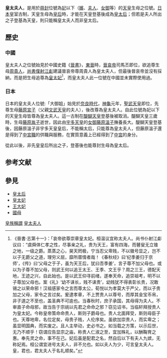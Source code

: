 '''皇太夫人'''，是用於[[冊封|冊封]]位號為[[妃|妃]]以下（[[嬪|嬪]]、[[夫人|夫人]]、[[女御|女御]]等）的[[天皇|天皇]]生母之位號。[[日本|日本]]皇室古制，天皇生母為[[皇后|皇后]]時，才能在天皇登基後成為[[皇太后|皇太后]]；但若是夫人所出之子登基為天皇，則只能稱皇太夫人而非皇太后。

==歷史==
===中國===
皇太夫人之位號始見於中國史籍《[[晉書|晉書]]》，[[東晉|東晉]]時，[[晉哀帝|晉哀帝]]司馬丕即位，欲追尊生母[[周貴人|周貴人]]，[[尚書僕射|尚書僕射]][[江虨|江虨]]建議晉哀帝尊周貴人為皇太夫人，但最後晉哀帝並沒有採納，而是把生母追尊為[[皇太妃|皇太妃]]<ref>《晉書·志第十一》：「哀帝欲尊崇章皇太妃。桓温议宜称太夫人。尚书仆射江虨议曰：“虞舜体仁孝之性，尽事亲之礼，贵为天王，富有四海，而瞽叟无立锥之地，一级之爵。蒸蒸之心，昊天罔极，宁当忍父卑贱，不以徽号显之，岂不以子无爵父之道，理穷义屈，靡所厝情者哉！《春秋经》曰‘纪季姜归于京师’，《传》曰‘父母之于子，虽为天王后，犹曰吾季姜’，言子尊不加父母也。或以为子尊不加父母，则武王何以追王太王、王季、文王乎？周之三王，德配天地，王迹之兴，自此始也。是以武王仰寻前绪，遂奉天命，追崇祖考，明不以子尊加父母也。案《礼》‘幼不诔长，贱不诔贵’，幼贱犹不得表彰长贵，况敢锡之以荣命邪！汉祖感家令之言而尊太公，荀悦以为孝莫大于严父，而以子贵加之父母，家令之言过矣。爰逮孝章，不上贾贵人以尊号，而厚其金宝币帛，非子道之不至也，盖圣典不可逾也。当春秋时，庶子承国，其母得为夫人。不审直子命母邪，故当告于宗祧以先君之命命之邪？窃见诏书，当临轩拜授贵人为皇太妃。今称皇帝策命命贵人，斯则子爵母也。贵人北面拜受，斯则母臣子也。天尊地卑，名位定矣，母贵子贱，人伦序矣。虽欲加崇贵人，而实卑之；虽显明国典，而实废之。且人主举动，史必书之。如当载之方策，以示后世，无乃不顺乎！窃谓应告显宗之庙，称贵人仁淑之至，宜加殊礼，以酬鞠育之惠。奉先灵之命，事不在己。妃后虽是配君之名，然自后以下有夫人九嫔，无称妃焉。桓公谓宜进号太夫人，非不允也。如以夫人为少，可言皇太夫人。皇，君也，君太夫人于名礼顺矣。”</ref>，而皇太夫人此一位號在中國並未實際使用過。

=== 日本 ===
日本的皇太夫人位號:「大御姐」始見於[[奈良時代|奈良時代]]，[[神龜_(日本)|神龜]]元年，[[聖武天皇|聖武天皇]]即位，先尊生母[[藤原宮子|藤原宮子]]（父親[[文武天皇|文武天皇]]的夫人），後改尊為皇太夫人。自此位號為妃以下的天皇生母皆尊為皇太夫人。這一古制在[[醍醐天皇|醍醐天皇]]登基後被取消。醍醐天皇三歲時，生母[[藤原胤子|藤原胤子]]逝世，因此由[[宇多天皇|宇多天皇]]的[[女御|女御]][[藤原溫子|藤原溫子]]撫養長大。醍醐天皇登基後，因藤原溫子非宇多天皇皇后，不能稱太后，只能尊為皇太夫人，但藤原溫子還是得到了[[中宮職|中宮職]]的供職與服務，在實質意義上已經得到了[[中宮|中宮]]的身分。

從此以後，非先皇皇后所出之子，登基後也能尊封生母為皇太后。

==参考文献==
{{reflist}}

==參見==
*[[皇太后|皇太后]]
*[[皇太妃|皇太妃]]
*[[王大妃|王大妃]]
*[[國母|國母]]

[[Category:皇族稱謂|]]
[[Category:皇太夫人|]]